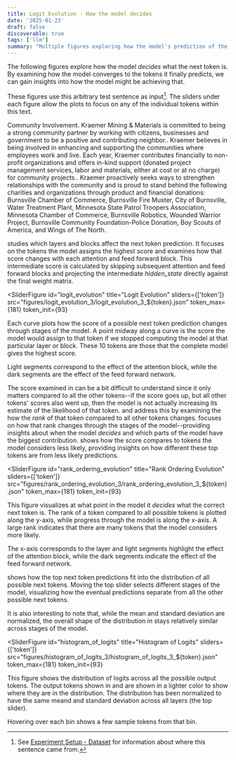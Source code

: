 ```yaml
---
title: Logit Evolution - How the model decides
date: '2025-01-23'
draft: false
discoverable: true
tags: ['llm']
summary: "Multiple figures exploring how the model's prediction of the next token evolves through the layers of the model."
---
```


The following figures explore how the model *decides* what the next token is. By examining how the model converges to the tokens it finally predicts, we can gain insights into how the model might be achieving that.

These figures use this arbitrary test sentence as input[^1]. The sliders under each figure allow the plots to focus on any of the individual tokens within this text.

<div><span title="0" style={{"color":"rgb(31, 119, 180)"}}>Community</span><span title="1" style={{"color":"rgb(255, 127, 14)"}}> Inv</span><span title="2" style={{"color":"rgb(44, 160, 44)"}}>olve</span><span title="3" style={{"color":"rgb(214, 39, 40)"}}>ment</span><span title="4" style={{"color":"rgb(148, 103, 189)"}}>.</span><span title="5" style={{"color":"rgb(140, 86, 75)"}}> Kra</span><span title="6" style={{"color":"rgb(227, 119, 194)"}}>emer</span><span title="7" style={{"color":"rgb(127, 127, 127)"}}> Mining</span><span title="8" style={{"color":"rgb(188, 189, 34)"}}> &amp;</span><span title="9" style={{"color":"rgb(23, 190, 207)"}}> Materials</span><span title="10" style={{"color":"rgb(31, 119, 180)"}}> is</span><span title="11" style={{"color":"rgb(255, 127, 14)"}}> committed</span><span title="12" style={{"color":"rgb(44, 160, 44)"}}> to</span><span title="13" style={{"color":"rgb(214, 39, 40)"}}> being</span><span title="14" style={{"color":"rgb(148, 103, 189)"}}> a</span><span title="15" style={{"color":"rgb(140, 86, 75)"}}> strong</span><span title="16" style={{"color":"rgb(227, 119, 194)"}}> community</span><span title="17" style={{"color":"rgb(127, 127, 127)"}}> partner</span><span title="18" style={{"color":"rgb(188, 189, 34)"}}> by</span><span title="19" style={{"color":"rgb(23, 190, 207)"}}> working</span><span title="20" style={{"color":"rgb(31, 119, 180)"}}> with</span><span title="21" style={{"color":"rgb(255, 127, 14)"}}> citizens</span><span title="22" style={{"color":"rgb(44, 160, 44)"}}>,</span><span title="23" style={{"color":"rgb(214, 39, 40)"}}> businesses</span><span title="24" style={{"color":"rgb(148, 103, 189)"}}> and</span><span title="25" style={{"color":"rgb(140, 86, 75)"}}> government</span><span title="26" style={{"color":"rgb(227, 119, 194)"}}> to</span><span title="27" style={{"color":"rgb(127, 127, 127)"}}> be</span><span title="28" style={{"color":"rgb(188, 189, 34)"}}> a</span><span title="29" style={{"color":"rgb(23, 190, 207)"}}> positive</span><span title="30" style={{"color":"rgb(31, 119, 180)"}}> and</span><span title="31" style={{"color":"rgb(255, 127, 14)"}}> contributing</span><span title="32" style={{"color":"rgb(44, 160, 44)"}}> neighbor</span><span title="33" style={{"color":"rgb(214, 39, 40)"}}>..</span><span title="34" style={{"color":"rgb(148, 103, 189)"}}> Kra</span><span title="35" style={{"color":"rgb(140, 86, 75)"}}>emer</span><span title="36" style={{"color":"rgb(227, 119, 194)"}}> believes</span><span title="37" style={{"color":"rgb(127, 127, 127)"}}> in</span><span title="38" style={{"color":"rgb(188, 189, 34)"}}> being</span><span title="39" style={{"color":"rgb(23, 190, 207)"}}> involved</span><span title="40" style={{"color":"rgb(31, 119, 180)"}}> in</span><span title="41" style={{"color":"rgb(255, 127, 14)"}}> enhancing</span><span title="42" style={{"color":"rgb(44, 160, 44)"}}> and</span><span title="43" style={{"color":"rgb(214, 39, 40)"}}> supporting</span><span title="44" style={{"color":"rgb(148, 103, 189)"}}> the</span><span title="45" style={{"color":"rgb(140, 86, 75)"}}> communities</span><span title="46" style={{"color":"rgb(227, 119, 194)"}}> where</span><span title="47" style={{"color":"rgb(127, 127, 127)"}}> employees</span><span title="48" style={{"color":"rgb(188, 189, 34)"}}> work</span><span title="49" style={{"color":"rgb(23, 190, 207)"}}> and</span><span title="50" style={{"color":"rgb(31, 119, 180)"}}> live</span><span title="51" style={{"color":"rgb(255, 127, 14)"}}>.</span><span title="52" style={{"color":"rgb(44, 160, 44)"}}> Each</span><span title="53" style={{"color":"rgb(214, 39, 40)"}}> year</span><span title="54" style={{"color":"rgb(148, 103, 189)"}}>,</span><span title="55" style={{"color":"rgb(140, 86, 75)"}}> Kra</span><span title="56" style={{"color":"rgb(227, 119, 194)"}}>emer</span><span title="57" style={{"color":"rgb(127, 127, 127)"}}> contributes</span><span title="58" style={{"color":"rgb(188, 189, 34)"}}> financially</span><span title="59" style={{"color":"rgb(23, 190, 207)"}}> to</span><span title="60" style={{"color":"rgb(31, 119, 180)"}}> non</span><span title="61" style={{"color":"rgb(255, 127, 14)"}}>-</span><span title="62" style={{"color":"rgb(44, 160, 44)"}}>profit</span><span title="63" style={{"color":"rgb(214, 39, 40)"}}> organizations</span><span title="64" style={{"color":"rgb(148, 103, 189)"}}> and</span><span title="65" style={{"color":"rgb(140, 86, 75)"}}> offers</span><span title="66" style={{"color":"rgb(227, 119, 194)"}}> in</span><span title="67" style={{"color":"rgb(127, 127, 127)"}}>-</span><span title="68" style={{"color":"rgb(188, 189, 34)"}}>kind</span><span title="69" style={{"color":"rgb(23, 190, 207)"}}> support</span><span title="70" style={{"color":"rgb(31, 119, 180)"}}> (</span><span title="71" style={{"color":"rgb(255, 127, 14)"}}>don</span><span title="72" style={{"color":"rgb(44, 160, 44)"}}>ated</span><span title="73" style={{"color":"rgb(214, 39, 40)"}}> project</span><span title="74" style={{"color":"rgb(148, 103, 189)"}}> management</span><span title="75" style={{"color":"rgb(140, 86, 75)"}}> services</span><span title="76" style={{"color":"rgb(227, 119, 194)"}}>,</span><span title="77" style={{"color":"rgb(127, 127, 127)"}}> labor</span><span title="78" style={{"color":"rgb(188, 189, 34)"}}> and</span><span title="79" style={{"color":"rgb(23, 190, 207)"}}> materials</span><span title="80" style={{"color":"rgb(31, 119, 180)"}}>,</span><span title="81" style={{"color":"rgb(255, 127, 14)"}}> either</span><span title="82" style={{"color":"rgb(44, 160, 44)"}}> at</span><span title="83" style={{"color":"rgb(214, 39, 40)"}}> cost</span><span title="84" style={{"color":"rgb(148, 103, 189)"}}> or</span><span title="85" style={{"color":"rgb(140, 86, 75)"}}> at</span><span title="86" style={{"color":"rgb(227, 119, 194)"}}> no</span><span title="87" style={{"color":"rgb(127, 127, 127)"}}> charge</span><span title="88" style={{"color":"rgb(188, 189, 34)"}}>)</span><span title="89" style={{"color":"rgb(23, 190, 207)"}}> for</span><span title="90" style={{"color":"rgb(31, 119, 180)"}}> community</span><span title="91" style={{"color":"rgb(255, 127, 14)"}}> projects</span><span title="92" style={{"color":"rgb(44, 160, 44)"}}>..</span><span title="93" style={{"color":"rgb(214, 39, 40);"}}> Kra</span><span title="94" style={{"color":"rgb(148, 103, 189)"}}>emer</span><span title="95" style={{"color":"rgb(140, 86, 75)"}}> pro</span><span title="96" style={{"color":"rgb(227, 119, 194)"}}>actively</span><span title="97" style={{"color":"rgb(127, 127, 127)"}}> seeks</span><span title="98" style={{"color":"rgb(188, 189, 34)"}}> ways</span><span title="99" style={{"color":"rgb(23, 190, 207)"}}> to</span><span title="100" style={{"color":"rgb(31, 119, 180)"}}> strengthen</span><span title="101" style={{"color":"rgb(255, 127, 14)"}}> relationships</span><span title="102" style={{"color":"rgb(44, 160, 44)"}}> with</span><span title="103" style={{"color":"rgb(214, 39, 40)"}}> the</span><span title="104" style={{"color":"rgb(148, 103, 189)"}}> community</span><span title="105" style={{"color":"rgb(140, 86, 75)"}}> and</span><span title="106" style={{"color":"rgb(227, 119, 194)"}}> is</span><span title="107" style={{"color":"rgb(127, 127, 127)"}}> proud</span><span title="108" style={{"color":"rgb(188, 189, 34)"}}> to</span><span title="109" style={{"color":"rgb(23, 190, 207)"}}> stand</span><span title="110" style={{"color":"rgb(31, 119, 180)"}}> behind</span><span title="111" style={{"color":"rgb(255, 127, 14)"}}> the</span><span title="112" style={{"color":"rgb(44, 160, 44)"}}> following</span><span title="113" style={{"color":"rgb(214, 39, 40)"}}> charities</span><span title="114" style={{"color":"rgb(148, 103, 189)"}}> and</span><span title="115" style={{"color":"rgb(140, 86, 75)"}}> organizations</span><span title="116" style={{"color":"rgb(227, 119, 194)"}}> through</span><span title="117" style={{"color":"rgb(127, 127, 127)"}}> product</span><span title="118" style={{"color":"rgb(188, 189, 34)"}}> and</span><span title="119" style={{"color":"rgb(23, 190, 207)"}}> financial</span><span title="120" style={{"color":"rgb(31, 119, 180)"}}> donations</span><span title="121" style={{"color":"rgb(255, 127, 14)"}}>:</span><span title="122" style={{"color":"rgb(44, 160, 44)"}}> Burns</span><span title="123" style={{"color":"rgb(214, 39, 40)"}}>ville</span><span title="124" style={{"color":"rgb(148, 103, 189)"}}> Chamber</span><span title="125" style={{"color":"rgb(140, 86, 75)"}}> of</span><span title="126" style={{"color":"rgb(227, 119, 194)"}}> Commerce</span><span title="127" style={{"color":"rgb(127, 127, 127)"}}>,</span><span title="128" style={{"color":"rgb(188, 189, 34)"}}> Burns</span><span title="129" style={{"color":"rgb(23, 190, 207)"}}>ville</span><span title="130" style={{"color":"rgb(31, 119, 180)"}}> Fire</span><span title="131" style={{"color":"rgb(255, 127, 14)"}}> M</span><span title="132" style={{"color":"rgb(44, 160, 44)"}}>uster</span><span title="133" style={{"color":"rgb(214, 39, 40)"}}>,</span><span title="134" style={{"color":"rgb(148, 103, 189)"}}> City</span><span title="135" style={{"color":"rgb(140, 86, 75)"}}> of</span><span title="136" style={{"color":"rgb(227, 119, 194)"}}> Burns</span><span title="137" style={{"color":"rgb(127, 127, 127)"}}>ville</span><span title="138" style={{"color":"rgb(188, 189, 34)"}}>,</span><span title="139" style={{"color":"rgb(23, 190, 207)"}}> Water</span><span title="140" style={{"color":"rgb(31, 119, 180)"}}> Treatment</span><span title="141" style={{"color":"rgb(255, 127, 14)"}}> Plant</span><span title="142" style={{"color":"rgb(44, 160, 44)"}}>,</span><span title="143" style={{"color":"rgb(214, 39, 40)"}}> Minnesota</span><span title="144" style={{"color":"rgb(148, 103, 189)"}}> State</span><span title="145" style={{"color":"rgb(140, 86, 75)"}}> Patrol</span><span title="146" style={{"color":"rgb(227, 119, 194)"}}> Tro</span><span title="147" style={{"color":"rgb(127, 127, 127)"}}>opers</span><span title="148" style={{"color":"rgb(188, 189, 34)"}}> Association</span><span title="149" style={{"color":"rgb(23, 190, 207)"}}>,</span><span title="150" style={{"color":"rgb(31, 119, 180)"}}> Minnesota</span><span title="151" style={{"color":"rgb(255, 127, 14)"}}> Chamber</span><span title="152" style={{"color":"rgb(44, 160, 44)"}}> of</span><span title="153" style={{"color":"rgb(214, 39, 40)"}}> Commerce</span><span title="154" style={{"color":"rgb(148, 103, 189)"}}>,</span><span title="155" style={{"color":"rgb(140, 86, 75)"}}> Burns</span><span title="156" style={{"color":"rgb(227, 119, 194)"}}>ville</span><span title="157" style={{"color":"rgb(127, 127, 127)"}}> Robotics</span><span title="158" style={{"color":"rgb(188, 189, 34)"}}>,</span><span title="159" style={{"color":"rgb(23, 190, 207)"}}> W</span><span title="160" style={{"color":"rgb(31, 119, 180)"}}>ounded</span><span title="161" style={{"color":"rgb(255, 127, 14)"}}> Warrior</span><span title="162" style={{"color":"rgb(44, 160, 44)"}}> Project</span><span title="163" style={{"color":"rgb(214, 39, 40)"}}>,</span><span title="164" style={{"color":"rgb(148, 103, 189)"}}> Burns</span><span title="165" style={{"color":"rgb(140, 86, 75)"}}>ville</span><span title="166" style={{"color":"rgb(227, 119, 194)"}}> Community</span><span title="167" style={{"color":"rgb(127, 127, 127)"}}> Foundation</span><span title="168" style={{"color":"rgb(188, 189, 34)"}}>-</span><span title="169" style={{"color":"rgb(23, 190, 207)"}}>Police</span><span title="170" style={{"color":"rgb(31, 119, 180)"}}> Donation</span><span title="171" style={{"color":"rgb(255, 127, 14)"}}>,</span><span title="172" style={{"color":"rgb(44, 160, 44)"}}> Boy</span><span title="173" style={{"color":"rgb(214, 39, 40)"}}> Scouts</span><span title="174" style={{"color":"rgb(148, 103, 189)"}}> of</span><span title="175" style={{"color":"rgb(140, 86, 75)"}}> America</span><span title="176" style={{"color":"rgb(227, 119, 194)"}}>,</span><span title="177" style={{"color":"rgb(127, 127, 127)"}}> and</span><span title="178" style={{"color":"rgb(188, 189, 34)"}}> Wings</span><span title="179" style={{"color":"rgb(23, 190, 207)"}}> of</span><span title="180" style={{"color":"rgb(31, 119, 180)"}}> The</span><span title="181" style={{"color":"rgb(255, 127, 14)"}}> North</span><span title="182" style={{"color":"rgb(44, 160, 44)"}}>.</span></div>

<FigureRef id="logit_evolution" /> studies which layers and blocks affect the next token prediction. It focuses on the tokens the model assigns the highest score and examines how that score changes with each attention and feed forward block. This intermediate score is calculated by skipping subsequent attention and feed forward blocks and projecting the intermediate *hidden_state* directly against the final weight matrix.

<SliderFigure
  id="logit_evolution"
  title="Logit Evolution"
  sliders={['token']}
  src="figures/logit_evolution_3/logit_evolution_3_${token}.json"
  token_max={181}
  token_init={93}
>
Each curve plots how the score of a possible next token prediction changes through stages of the model. A point midway along a curve is the score the model would assign to that token if we stopped computing the model at that particular layer or block. These 10 tokens are those that the complete model gives the highest score.

Light segments correspond to the effect of the attention block, while the dark segments are the effect of the feed forward network.
</SliderFigure>

The score examined in <FigureRef id="logit_evolution" /> can be a bit difficult to understand since it only matters compared to all the other tokens--if the score goes up, but all other tokens' scores also went up, then the model is not actually increasing its estimate of the likelihood of that token. <FigureRef id="rank_ordering_evolution" /> and <FigureRef id="histogram_of_logits" /> address this by examining the how the *rank* of that token compared to all other tokens changes. <FigureRef id="rank_ordering_evolution" /> focuses on how that rank changes through the stages of the model--providing insights about when the model *decides* and which parts of the model have the biggest contribution. <FigureRef id="histogram_of_logits" /> shows how the score compares to tokens the model considers less likely, providing insights on how different these top tokens are from less likely predictions.

<SliderFigure
  id="rank_ordering_evolution"
  title="Rank Ordering Evolution"
  sliders={['token']}
  src="figures/rank_ordering_evolution_3/rank_ordering_evolution_3_${token}.json"
  token_max={181}
  token_init={93}
>
This figure visualizes at what point in the model it *decides* what the correct next token is. The rank of a token compared to all possible tokens is plotted along the y-axis, while progress through the model is along the x-axis. A large rank indicates that there are many tokens that the model considers more likely.

The x-axis corresponds to the layer and light segments highlight the effect of the attention block, while the dark segments indicate the effect of the feed forward network.
</SliderFigure>


<FigureRef id="histogram_of_logits" /> shows how the top next token predictions fit into the distribution of all possible next tokens. Moving the top slider selects different stages of the model, visualizing how the eventual predictions separate from all the other possible next tokens.

It is also interesting to note that, while the mean and standard deviation are normalized, the overall shape of the distribution in <FigureRef id="histogram_of_logits" /> stays relatively similar across stages of the model.

<SliderFigure
  id="histogram_of_logits"
  title="Histogram of Logits"
  sliders={['token']}
  src="figures/histogram_of_logits_3/histogram_of_logits_3_${token}.json"
  token_max={181}
  token_init={93}
>
This figure shows the distribution of logits across all the possible output tokens. The output tokens shown in <FigureRef id="logit_evolution" /> and <FigureRef id="rank_ordering_evolution" /> are shown in a lighter color to show where they are in the distribution. The distribution has been normalized to have the same meand and standard deviation across all layers (the top slider).

Hovering over each bin shows a few sample tokens from that bin.
</SliderFigure>

[^1]: See [Experiment Setup - Dataset](experiment-setup#dataset) for information about where this sentence came from.